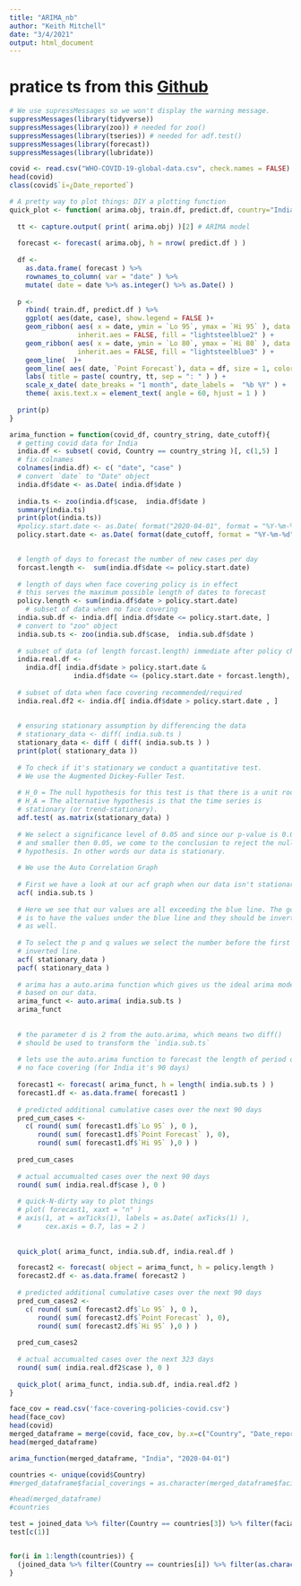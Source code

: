 ```yaml
---
title: "ARIMA_nb"
author: "Keith Mitchell"
date: "3/4/2021"
output: html_document
---
```


# pratice ts from this [Github](https://github.com/navido89/Time-Series-Analysis-ARIMA-Model-Covid19-Predictions)
```r
# We use supressMessages so we won't display the warning message. 
suppressMessages(library(tidyverse))
suppressMessages(library(zoo)) # needed for zoo()
suppressMessages(library(tseries)) # needed for adf.test()
suppressMessages(library(forecast))
suppressMessages(library(lubridate))
```

```r
covid <- read.csv("WHO-COVID-19-global-data.csv", check.names = FALSE)
head(covid)
class(covid$`ï»¿Date_reported`)

```


```r

# A pretty way to plot things: DIY a plotting function
quick_plot <- function( arima.obj, train.df, predict.df, country="India" ){
  
  tt <- capture.output( print( arima.obj) )[2] # ARIMA model 
  
  forecast <- forecast( arima.obj, h = nrow( predict.df ) )
  
  df <- 
    as.data.frame( forecast ) %>% 
    rownames_to_column( var = "date" ) %>% 
    mutate( date = date %>% as.integer() %>% as.Date() )
  
  p <- 
    rbind( train.df, predict.df ) %>% 
    ggplot( aes(date, case), show.legend = FALSE )+
    geom_ribbon( aes( x = date, ymin = `Lo 95`, ymax = `Hi 95` ), data = df,
                 inherit.aes = FALSE, fill = "lightsteelblue2" ) +
    geom_ribbon( aes( x = date, ymin = `Lo 80`, ymax = `Hi 80` ), data = df,
                 inherit.aes = FALSE, fill = "lightsteelblue3" ) +
    geom_line(  )+
    geom_line( aes( date, `Point Forecast`), data = df, size = 1, color = "purple" ) +
    labs( title = paste( country, tt, sep = ": " ) ) +
    scale_x_date( date_breaks = "1 month", date_labels =  "%b %Y" ) +
    theme( axis.text.x = element_text( angle = 60, hjust = 1 ) )
  
  print(p)
}
```


```r
arima_function = function(covid_df, country_string, date_cutoff){
  # getting covid data for India
  india.df <- subset( covid, Country == country_string )[, c(1,5) ]
  # fix colnames
  colnames(india.df) <- c( "date", "case" )
  # convert `date` to "Date" object
  india.df$date <- as.Date( india.df$date )
    
  india.ts <- zoo(india.df$case,  india.df$date ) 
  summary(india.ts)
  print(plot(india.ts))
  #policy.start.date <- as.Date( format("2020-04-01", format = "%Y-%m-%d") )
  policy.start.date <- as.Date( format(date_cutoff, format = "%Y-%m-%d") )

  
  # length of days to forecast the number of new cases per day
  forcast.length <-  sum(india.df$date <= policy.start.date)
  
  # length of days when face covering policy is in effect
  # this serves the maximum possible length of dates to forecast
  policy.length <- sum(india.df$date > policy.start.date)
    # subset of data when no face covering
  india.sub.df <- india.df[ india.df$date <= policy.start.date, ]
  # convert to "zoo" object
  india.sub.ts <- zoo(india.sub.df$case,  india.sub.df$date ) 
  
  # subset of data (of length forcast.length) immediate after policy change
  india.real.df <- 
    india.df[ india.df$date > policy.start.date & 
                india.df$date <= (policy.start.date + forcast.length), ]
  
  # subset of data when face covering recommended/required
  india.real.df2 <- india.df[ india.df$date > policy.start.date , ]
  
  
  # ensuring stationary assumption by differencing the data
  # stationary_data <- diff( india.sub.ts )
  stationary_data <- diff ( diff( india.sub.ts ) )
  print(plot( stationary_data ))
  
  # To check if it's stationary we conduct a quantitative test.
  # We use the Augmented Dickey-Fuller Test.
  
  # H_0 = The null hypothesis for this test is that there is a unit root.
  # H_A = The alternative hypothesis is that the time series is 
  # stationary (or trend-stationary).
  adf.test( as.matrix(stationary_data) ) 
  
  # We select a significance level of 0.05 and since our p-value is 0.01
  # and smaller then 0.05, we come to the conclusion to reject the null
  # hypothesis. In other words our data is stationary.
  
  # We use the Auto Correlation Graph
  
  # First we have a look at our acf graph when our data isn't stationary.
  acf( india.sub.ts )
  
  # Here we see that our values are all exceeding the blue line. The goal 
  # is to have the values under the blue line and they should be inverted 
  # as well.
  
  # To select the p and q values we select the number before the first 
  # inverted line.
  acf( stationary_data )
  pacf( stationary_data )
  
  # arima has a auto.arima function which gives us the ideal arima model 
  # based on our data.
  arima_funct <- auto.arima( india.sub.ts )
  arima_funct
  
  
  # the parameter d is 2 from the auto.arima, which means two diff()
  # should be used to transform the `india.sub.ts`
  
  # lets use the auto.arima function to forecast the length of period of
  # no face covering (for India it's 90 days)
  
  forecast1 <- forecast( arima_funct, h = length( india.sub.ts ) )
  forecast1.df <- as.data.frame( forecast1 )
  
  # predicted additional cumulative cases over the next 90 days
  pred_cum_cases <- 
    c( round( sum( forecast1.df$`Lo 95` ), 0 ), 
       round( sum( forecast1.df$`Point Forecast` ), 0),
       round( sum( forecast1.df$`Hi 95` ),0 ) ) 
  
  pred_cum_cases
  
  # actual accumualted cases over the next 90 days
  round( sum( india.real.df$case ), 0 )
  
  # quick-N-dirty way to plot things
  # plot( forecast1, xaxt = "n" )
  # axis(1, at = axTicks(1), labels = as.Date( axTicks(1) ),
  #      cex.axis = 0.7, las = 2 )
  
  
  quick_plot( arima_funct, india.sub.df, india.real.df )

  forecast2 <- forecast( object = arima_funct, h = policy.length )
  forecast2.df <- as.data.frame( forecast2 )
  
  # predicted additional cumulative cases over the next 90 days
  pred_cum_cases2 <- 
    c( round( sum( forecast2.df$`Lo 95` ), 0 ), 
       round( sum( forecast2.df$`Point Forecast` ), 0),
       round( sum( forecast2.df$`Hi 95` ),0 ) ) 
  
  pred_cum_cases2
  
  # actual accumualted cases over the next 323 days
  round( sum( india.real.df2$case ), 0 )
  
  quick_plot( arima_funct, india.sub.df, india.real.df2 )
}
```












```r
face_cov = read.csv('face-covering-policies-covid.csv')
head(face_cov)
head(covid)
merged_dataframe = merge(covid, face_cov, by.x=c("Country", "Date_reported"), by.y=c("Entity", "Date"), all.x=TRUE)
head(merged_dataframe)
```


```r
arima_function(merged_dataframe, "India", "2020-04-01")
```

```r
countries <- unique(covid$Country)
#merged_dataframe$facial_coverings = as.character(merged_dataframe$facial_coverings)

#head(merged_dataframe)
#countries

test = joined_data %>% filter(Country == countries[3]) %>% filter(facial_coverings != "0")
test[c(1)]


for(i in 1:length(countries)) {
  (joined_data %>% filter(Country == countries[i]) %>% filter(as.character(facial_coverings) != "0") %>% head(1))$Date_reported - 1
}
```
